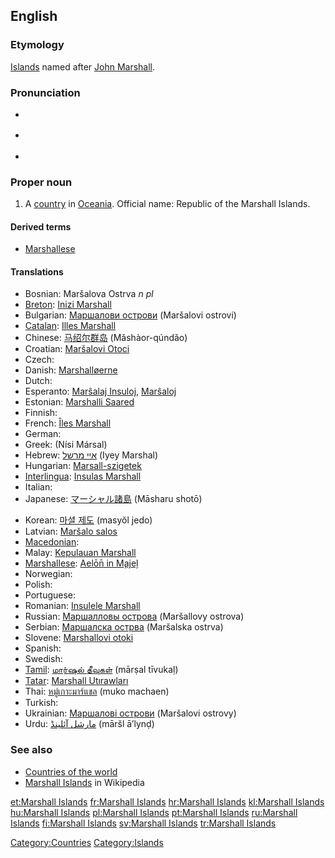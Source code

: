 ==English==

===Etymology===
[[Island]]s named after [[w:History of the Marshall Islands|John Marshall]].

===Pronunciation===
* {{a|UK}} {{IPA|/ˈmɑː.ʃəl ˈai.ləndz/}}
* {{a|US}} {{IPA|/ˈmɑɹ.ʃəl ˈai.ləndz/}}
* {{audio|en-us-Marshall Islands.ogg|Audio (US)}}

===Proper noun===
{{en-proper noun|head=[[Marshall]] [[island|Islands]]}}

# A [[country]] in [[Oceania]]. Official name: Republic of the Marshall Islands.

====Derived terms====
* [[Marshallese]]

====Translations====
{{trans-top|Republic of the Marshall Islands}}
* Bosnian: Maršalova Ostrva ''n pl''
* [[Breton]]: [[Inizi Marshall]]
* Bulgarian: [[Маршалови острови]] (Maršalovi ostrovi)
* [[Catalan]]: [[Illes Marshall]]
* Chinese: [[马绍尔群岛]] (Mǎshàor-qúndǎo)
* Croatian: [[Maršalovi Otoci]]
* Czech: {{t-|cs|Marshallovy ostrovy|m|p}}
* Danish: [[Marshalløerne]]
* Dutch: {{t+|nl|Marshalleilanden}}
* Esperanto: [[Marŝalaj Insuloj]], [[Marŝaloj]]
* Estonian: [[Marshalli Saared]]
* Finnish: {{t+|fi|Marshallinsaaret}}
* French: [[Îles Marshall]] {{f|p}}
* German: {{t+|de|Marshallinseln}}
* Greek: {{t+|el|Νήσοι Μάρσαλ|m|p}} (Nísi Mársal)
* Hebrew: [[איי מרשל]] (Iyey Marshal)
* Hungarian: [[Marsall-szigetek]]
* [[Interlingua]]: [[Insulas Marshall]]
* Italian: {{t-|it|Isole Marshall|f|p}}
* Japanese: [[マーシャル諸島]] (Māsharu shotō)
{{trans-mid}}
* Korean: [[마셜 제도]] (masyŏl jedo)
* Latvian: [[Maršalo salos]]
* [[Macedonian]]: {{t|mk|Маршалови Острови|m|p|tr=Maršálovi Óstrovi}}
* Malay: [[Kepulauan Marshall]]
* [[Marshallese]]: [[Aelōn̄ in M̧ajeļ]]
* Norwegian: {{t-|no|Marshalløyene}}
* Polish: {{t+|pl|Wyspy Marshalla}}
* Portuguese: {{t+|pt|Ilhas Marshall}}
* Romanian: [[Insulele Marshall]]
* Russian: [[Маршалловы острова]] (Maršallovy ostrova)
* Serbian: [[Маршалска острва]] (Maršalska ostrva)
* Slovene: [[Marshallovi otoki]]
* Spanish: {{t+|es|Islas Marshall|f|p}}
* Swedish: {{t+|sv|Marshallöarna}}
* [[Tamil]]: [[மார்ஷல் தீவுகள்]] (mārṣal tīvukaḷ)
* [[Tatar]]: [[Marshall Utırawları]]
* Thai: [[หมู่เกาะมาร์แชล]] (muko machaen)
* Turkish: {{t+|tr|Marshall Adaları}}
* Ukrainian: [[Маршалові острови]] (Maršalovi ostrovy)
* Urdu: [[مارشل آئلینڈ]] (māršl ā’lynḍ)
{{trans-bottom}}

===See also===
* [[Appendix:Countries of the world|Countries of the world]]
* [[w:Marshall Islands|Marshall Islands]] in Wikipedia

[[Category:Countries]]
[[Category:Islands]]

[[et:Marshall Islands]]
[[fr:Marshall Islands]]
[[hr:Marshall Islands]]
[[kl:Marshall Islands]]
[[hu:Marshall Islands]]
[[pl:Marshall Islands]]
[[pt:Marshall Islands]]
[[ru:Marshall Islands]]
[[fi:Marshall Islands]]
[[sv:Marshall Islands]]
[[tr:Marshall Islands]]
